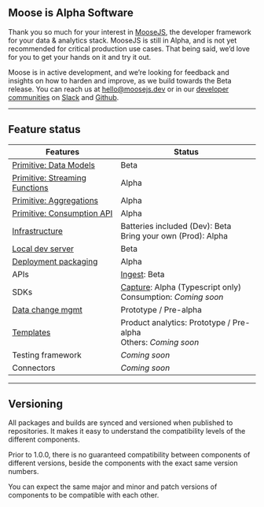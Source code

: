 ## Moose is Alpha Software

Thank you so much for your interest in [MooseJS](https://www.moosejs.com/), the developer
framework for your data & analytics stack. MooseJS is still in Alpha, and is not yet recommended
for critical production use cases. That being said, we’d love for you to get your hands on it and try it out.

Moose is in active development, and we’re looking for feedback and insights on how to harden and improve,
as we build towards the Beta release. You can reach us at [hello@moosejs.dev](mailto:hello@moosejs.dev) or
in our [developer communities](https://www.moosejs.com/community) on
[Slack](https://join.slack.com/t/moose-community/shared_invite/zt-2fjh5n3wz-cnOmM9Xe9DYAgQrNu8xKxg)
and [Github](https://github.com/514-labs/moose).

---

## Feature status

| Features                                             | Status                                                                                       |
| ---------------------------------------------------- | -------------------------------------------------------------------------------------------- |
| [Primitive: Data Models](/data-models)               | Beta                                                                                         |
| [Primitive: Streaming Functions](/stream-processing) | Alpha                                                                                        |
| [Primitive: Aggregations](/db-processing)            | Alpha                                                                                        |
| [Primitive: Consumption API](../consumption-apis)    | Alpha                                                                                        |
| [Infrastructure](/architecture)                      | Batteries included (Dev): Beta <br/> Bring your own (Prod): Alpha                            |
| [Local dev server](/quickstart)                      | Beta                                                                                         |
| [Deployment packaging](../deploying/summary)         | Alpha                                                                                        |
| APIs                                                 | [Ingest](/ingest-data/ingest-api): Beta                                                      |
| SDKs                                                 | [Capture](/ingest-data/ingest-sdk): Alpha (Typescript only) <br/> Consumption: _Coming soon_ |
| [Data change mgmt](../building/dcm/introduction)     | Prototype / Pre-alpha                                                                        |
| [Templates](../templates)                            | Product analytics: Prototype / Pre-alpha <br/> Others: _Coming soon_                         |
| Testing framework                                    | _Coming soon_                                                                                |
| Connectors                                           | _Coming soon_                                                                                |

---

## Versioning

All packages and builds are synced and versioned when published to repositories. It makes it easy to understand
the compatibility levels of the different components.

Prior to 1.0.0, there is no guaranteed compatibility between components of different versions, beside the
components with the exact same version numbers.

You can expect the same major and minor and patch versions of components to be compatible with each other.
